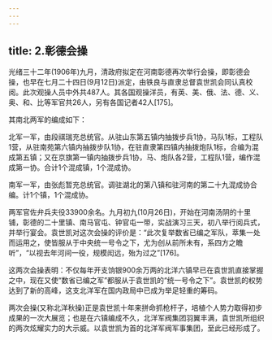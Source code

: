 ```yaml
---
---
---
```

title: 2.彰德会操
---




光绪三十二年(1906年)九月，清政府拟定在河南彰德再次举行会操，即彰德会操，也早在七月二十四日(9月12日)派定，由铁良与直隶总督袁世凯会同认真校阅。此次观操人员中外共487人。其各国观操洋员，有英、美、俄、法、德、义、奥、和、比等军官共26人，另有各国记者42人[175]。

其南北两军的编成如下：

北军一军，由段祺瑞充总统官。从驻山东第五镇内抽拨步兵1协，马队1标，工程队1营，从驻南苑第六镇内抽拨步队1协，在驻直隶第四镇内抽拨炮队1标，合编为混成第五镇；又在京旗第一镇内抽拨步兵1协，马、炮队各2营，工程队1营，编作混成第一协。合计1个混成镇，1个混成协。

南军一军，由张彪暂充总统官。调驻湖北的第八镇和驻河南的第二十九混成协合编。计1个镇，1个混成协。

两军官佐弁兵夫役33900余名。九月初九(10月26日)，开始在河南汤阴的十里铺，彰德的二十里镇、南马官屯、钟官屯一带，实战演习三天，初八举行阅兵式，并举行宴会。袁世凯对这次会操的评价是：“此次复举数省已编之军队，萃集一处而运用之，使皆服从于中央统一号令之下，尤为创从前所未有，系四方之瞻听”，“以视去年河间一役，规模闳远，殆为过之”[176]。

这两次会操表明：不仅每年开支饷银900余万两的北洋六镇早已在袁世凯直接掌握之中，现在又使“数省已编之军”都服从于袁世凯的“统一号令之下”。袁世凯的权势达到了新的高峰，这支北洋军在国内政局中已成为举足轻重的筹码。

两次会操(又称北洋秋操)正是袁世凯十年来拼命抓枪杆子，培植个人势力取得初步成果的一次大展览；也是在六镇编成不久，北洋军阀集团羽翼丰满，袁世凯所组织的两次炫耀实力的大示威。以袁世凯为首的北洋军阀军事集团，至此已经形成了。